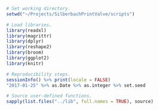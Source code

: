 ```r
# Set working directory.
setwd("~/Projects/SilberbachPrintValve/scripts")

# Load libraries.
library(readxl)
library(magrittr)
library(dplyr)
library(reshape2)
library(broom)
library(ggplot2)
library(knitr)

# Reproducibility steps.
sessionInfo() %>% print(locale = FALSE)
"2017-01-25" %>% as.Date %>% as.integer %>% set.seed

# Source user-defined functions.
sapply(list.files("../lib", full.names = TRUE), source)
```

